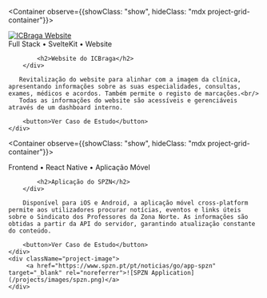 
<Container observe={{showClass: "show", hideClass: "mdx project-grid-container"}}>
    <div className="project-image">
        <a href="https://icbraga.pt" target="_blank" rel="noreferrer">![ICBraga Website](/projects/images/icbraga.png)</a>
    </div>
    <div className="project-description">
        <div>
            Full Stack &#x2022; SvelteKit &#x2022; Website

            <h2>Website do ICBraga</h2>
        </div>

       Revitalização do website para alinhar com a imagem da clínica, apresentando informações sobre as suas especialidades, consultas, exames, médicos e acordos. Também permite o registo de marcações.<br/>
       Todas as informações do website são acessíveis e gerenciáveis através de um dashboard interno.

        <button>Ver Caso de Estudo</button>
    </div>
</Container>

<Container observe={{showClass: "show", hideClass: "mdx project-grid-container"}}>
    <div className="project-description">
        <div>
            Frontend &#x2022; React Native &#x2022; Aplicação Móvel

            <h2>Aplicação do SPZN</h2>
        </div>       

        Disponível para iOS e Android, a aplicação móvel cross-platform permite aos utilizadores procurar notícias, eventos e links úteis sobre o Sindicato dos Professores da Zona Norte. As informações são obtidas a partir da API do servidor, garantindo atualização constante do conteúdo.

        <button>Ver Caso de Estudo</button>
    </div>
    <div className="project-image">
         <a href="https://www.spzn.pt/pt/noticias/go/app-spzn" target="_blank" rel="noreferrer">![SPZN Application](/projects/images/spzn.png)</a>
    </div>
</Container>
